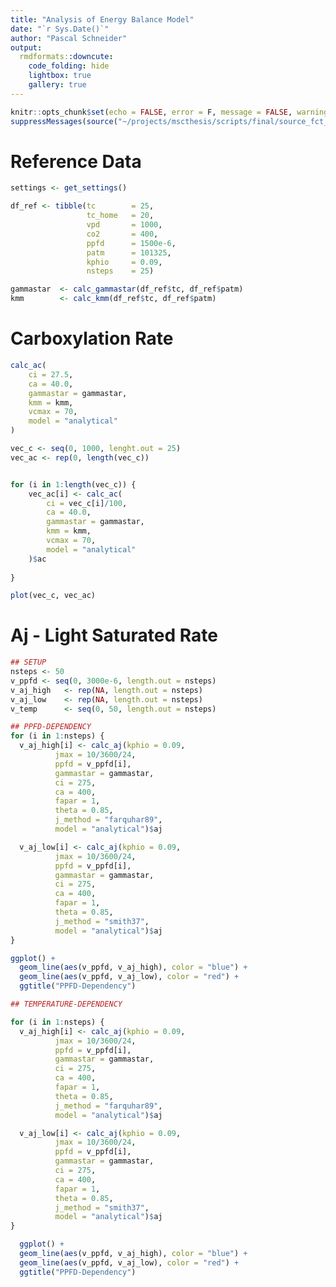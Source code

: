 ```yaml
---
title: "Analysis of Energy Balance Model"
date: "`r Sys.Date()`"
author: "Pascal Schneider"
output:
  rmdformats::downcute:
    code_folding: hide
    lightbox: true
    gallery: true
---
```


```r
knitr::opts_chunk$set(echo = FALSE, error = F, message = FALSE, warning = FALSE, cache = TRUE)
suppressMessages(source("~/projects/mscthesis/scripts/final/source_fct_pkg.R"))
```

# Reference Data
```r
settings <- get_settings()

df_ref <- tibble(tc        = 25,
                 tc_home   = 20,
                 vpd       = 1000,
                 co2       = 400,
                 ppfd      = 1500e-6,
                 patm      = 101325,
                 kphio     = 0.09,
                 nsteps    = 25)

gammastar  <- calc_gammastar(df_ref$tc, df_ref$patm)
kmm        <- calc_kmm(df_ref$tc, df_ref$patm)
```

# Carboxylation Rate
```r
calc_ac(
    ci = 27.5,
    ca = 40.0,
    gammastar = gammastar,
    kmm = kmm,
    vcmax = 70,
    model = "analytical"
)

vec_c <- seq(0, 1000, lenght.out = 25)
vec_ac <- rep(0, length(vec_c))


for (i in 1:length(vec_c)) {
    vec_ac[i] <- calc_ac(
        ci = vec_c[i]/100,
        ca = 40.0,
        gammastar = gammastar,
        kmm = kmm,
        vcmax = 70,
        model = "analytical"
    )$ac
    
}

plot(vec_c, vec_ac)

```


# Aj - Light Saturated Rate
```r
## SETUP
nsteps <- 50
v_ppfd <- seq(0, 3000e-6, length.out = nsteps)
v_aj_high   <- rep(NA, length.out = nsteps)
v_aj_low    <- rep(NA, length.out = nsteps)
v_temp      <- seq(0, 50, length.out = nsteps)

## PPFD-DEPENDENCY
for (i in 1:nsteps) {
  v_aj_high[i] <- calc_aj(kphio = 0.09,
          jmax = 10/3600/24,
          ppfd = v_ppfd[i],
          gammastar = gammastar,
          ci = 275,
          ca = 400,
          fapar = 1,
          theta = 0.85,
          j_method = "farquhar89",
          model = "analytical")$aj

  v_aj_low[i] <- calc_aj(kphio = 0.09,
          jmax = 10/3600/24,
          ppfd = v_ppfd[i],
          gammastar = gammastar,
          ci = 275,
          ca = 400,
          fapar = 1,
          theta = 0.85,
          j_method = "smith37",
          model = "analytical")$aj  
}

ggplot() + 
  geom_line(aes(v_ppfd, v_aj_high), color = "blue") +
  geom_line(aes(v_ppfd, v_aj_low), color = "red") +
  ggtitle("PPFD-Dependency")

## TEMPERATURE-DEPENDENCY

for (i in 1:nsteps) {
  v_aj_high[i] <- calc_aj(kphio = 0.09,
          jmax = 10/3600/24,
          ppfd = v_ppfd[i],
          gammastar = gammastar,
          ci = 275,
          ca = 400,
          fapar = 1,
          theta = 0.85,
          j_method = "farquhar89",
          model = "analytical")$aj

  v_aj_low[i] <- calc_aj(kphio = 0.09,
          jmax = 10/3600/24,
          ppfd = v_ppfd[i],
          gammastar = gammastar,
          ci = 275,
          ca = 400,
          fapar = 1,
          theta = 0.85,
          j_method = "smith37",
          model = "analytical")$aj  
}

  ggplot() + 
  geom_line(aes(v_ppfd, v_aj_high), color = "blue") +
  geom_line(aes(v_ppfd, v_aj_low), color = "red") +
  ggtitle("PPFD-Dependency")
```

